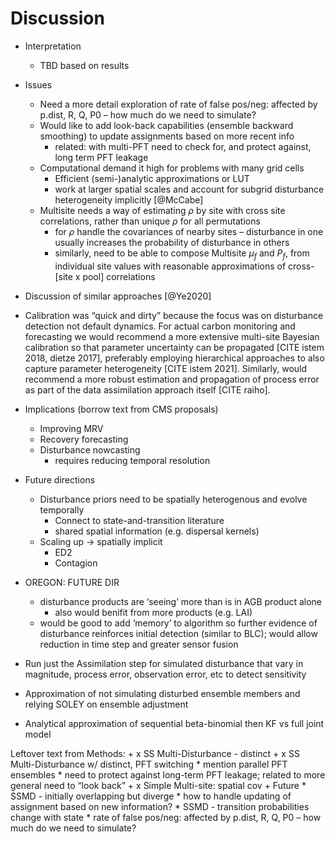 # Discussion

* Interpretation
  * TBD based on results

* Issues
  * Need a more detail exploration of rate of false pos/neg: affected by p.dist, R, Q, P0 -- how much do we need to simulate?
  * Would like to add look-back capabilities (ensemble backward smoothing) to update assignments based on more recent info
    * related: with multi-PFT need to check for, and protect against, long term PFT leakage
  * Computational demand it high for problems with many grid cells
    * Efficient (semi-)analytic approximations or LUT
    * work at larger spatial scales and account for subgrid disturbance heterogeneity implicitly [@McCabe]
  * Multisite needs a way of estimating $\rho$ by site with cross site correlations, rather than unique $\rho$ for all permutations
    * for $\rho$ handle the covariances of nearby sites -- disturbance in one usually increases the probability of disturbance in others
    * similarly, need to be able to compose Multisite $\mu_f$ and $P_f$, from individual site values with reasonable approximations of cross-[site x pool] correlations

* Discussion of similar approaches
[@Ye2020]

* Calibration was "quick and dirty" because the focus was on disturbance detection not default dynamics. For actual carbon monitoring and forecasting we would recommend a more extensive multi-site Bayesian calibration so that parameter uncertainty can be propagated [CITE istem 2018, dietze 2017], preferably employing hierarchical approaches to also capture parameter heterogeneity [CITE istem 2021]. Similarly, would recommend a more robust estimation and propagation of process error as part of the data assimilation approach itself [CITE raiho].

* Implications  (borrow text from CMS proposals)
  * Improving MRV
  * Recovery forecasting
  * Disturbance nowcasting
    * requires reducing temporal resolution

* Future directions
  * Disturbance priors need to be spatially heterogenous and evolve temporally
    * Connect to state-and-transition literature
    * shared spatial information (e.g. dispersal kernels)
  * Scaling up -> spatially implicit
    * ED2
    * Contagion

* OREGON: FUTURE DIR
  * disturbance products are 'seeing' more than is in AGB product alone
    * also would benifit from more products (e.g. LAI)
  * would be good to add 'memory' to algorithm so further evidence of disturbance reinforces initial detection (similar to BLC); would allow reduction in time step and greater sensor fusion

* Run just the Assimilation step for simulated disturbance that vary in magnitude, process error, observation error, etc to detect sensitivity
* Approximation of not simulating disturbed ensemble members and relying SOLEY on ensemble adjustment
* Analytical approximation of sequential beta-binomial then KF vs full joint model

Leftover text from Methods:
  + x SS Multi-Disturbance - distinct
  + x SS Multi-Disturbance w/ distinct, PFT switching
      * mention parallel PFT ensembles
      * need to protect against long-term PFT leakage; related to more general need to "look back"
  + x Simple Multi-site: spatial cov
  + Future
      * SSMD - initially overlapping but diverge
        * how to handle updating of assignment based on new information?
      * SSMD - transition probabilities change with state
        * rate of false pos/neg: affected by p.dist, R, Q, P0 -- how much do we need to simulate?

